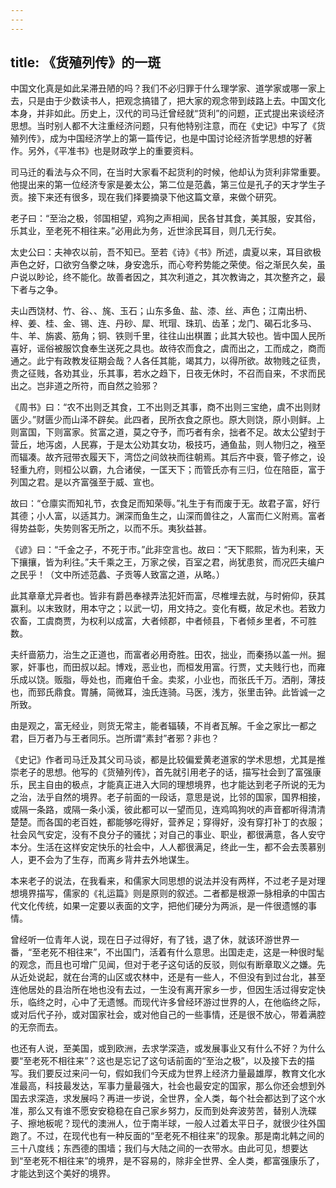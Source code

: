 ```yaml
---
---
---
```

title: 《货殖列传》的一斑
---




中国文化真是如此呆滞丑陋的吗？我们不必归罪于什么理学家、道学家或哪一家上去，只是由于少数读书人，把观念搞错了，把大家的观念带到歧路上去。中国文化本身，并非如此。历史上，汉代的司马迁曾经就“货利”的问题，正式提出来谈经济思想。当时别人都不大注重经济问题，只有他特别注意，而在《史记》中写了《货殖列传》，成为中国经济学上的第一篇传记，也是中国讨论经济哲学思想的好著作。另外，《平准书》也是财政学上的重要资料。

司马迁的看法与众不同，在当时大家看不起货利的时候，他却认为货利非常重要。他提出来的第一位经济专家是姜太公，第二位是范蠡，第三位是孔子的天才学生子贡。接下来还有很多，现在我们择要摘录下他这篇文章，来做个研究。

老子曰：“至治之极，邻国相望，鸡狗之声相闻，民各甘其食，美其服，安其俗，乐其业，至老死不相往来。”必用此为务，近世涂民耳目，则几无行矣。

太史公曰：夫神农以前，吾不知已。至若《诗》《书》所述，虞夏以来，耳目欲极声色之好，口欲穷刍豢之味，身安逸乐，而心夸矜势能之荣使。俗之渐民久矣，虽户说以眇论，终不能化。故善者因之，其次利道之，其次教诲之，其次整齐之，最下者与之争。

夫山西饶材、竹、谷、、旄、玉石；山东多鱼、盐、漆、丝、声色；江南出枬、梓、姜、桂、金、锡、连、丹砂、犀、玳瑁、珠玑、齿革；龙门、碣石北多马、牛、羊、旃裘、筋角；铜、铁则千里，往往山出棋置；此其大较也。皆中国人民所喜好，谣俗被服饮食奉生送死之具也。故待农而食之，虞而出之，工而成之，商而通之。此宁有政教发征期会哉？人各任其能，竭其力，以得所欲。故物贱之征贵，贵之征贱，各劝其业，乐其事，若水之趋下，日夜无休时，不召而自来，不求而民出之。岂非道之所符，而自然之验邪？

《周书》曰：“农不出则乏其食，工不出则乏其事，商不出则三宝绝，虞不出则财匮少。”财匮少而山泽不辟矣。此四者，民所衣食之原也。原大则饶，原小则鲜。上则富国，下则富家。贫富之道，莫之夺予，而巧者有余，拙者不足。故太公望封于营丘，地泻卤，人民寡，于是太公劝其女功，极技巧，通鱼盐，则人物归之，襁至而辐凑。故齐冠带衣履天下，湾岱之间敛袂而往朝焉。其后齐中衰，管子修之，设轻重九府，则桓公以霸，九合诸侯，一匡天下；而管氏亦有三归，位在陪臣，富于列国之君。是以齐富强至于威、宣也。

故曰：“仓廪实而知礼节，衣食足而知荣辱。”礼生于有而废于无。故君子富，好行其德；小人富，以适其力。渊深而鱼生之，山深而兽往之，人富而仁义附焉。富者得势益彰，失势则客无所之，以而不乐。夷狄益甚。

《谚》曰：“千金之子，不死于市。”此非空言也。故曰：“天下熙熙，皆为利来，天下攘攘，皆为利往。”夫千乘之王，万家之侯，百室之君，尚犹患贫，而况匹夫编户之民乎！（文中所述范蠡、子贡等人致富之道，从略。）

此其章章尤异者也。皆非有爵邑奉禄弄法犯奸而富，尽椎埋去就，与时俯仰，获其赢利。以末致财，用本守之；以武一切，用文持之。变化有概，故足术也。若致力农畜，工虞商贾，为权利以成富，大者倾郡，中者倾县，下者倾乡里者，不可胜数。

夫纤啬筋力，治生之正道也，而富者必用奇胜。田农，拙业，而秦扬以盖一州。掘冢，奸事也，而田叔以起。博戏，恶业也，而桓发用富。行贾，丈夫贱行也，而雍乐成以饶。贩脂，辱处也，而雍伯千金。卖浆，小业也，而张氏千万。洒削，薄技也，而郅氏鼎食。胃脯，简微耳，浊氏连骑。马医，浅方，张里击钟。此皆诚一之所致。

由是观之，富无经业，则货无常主，能者辐辏，不肖者瓦解。千金之家比一都之君，巨万者乃与王者同乐。岂所谓“素封”者邪？非也？

《史记》作者司马迁及其父司马谈，都是比较偏爱黄老道家的学术思想，尤其是推崇老子的思想。他写的《货殖列传》，首先就引用老子的话，描写社会到了富强康乐，民主自由的极点，才能真正进入大同的理想境界，也才能达到老子所说的无为之治，法乎自然的境界。老子前面的一段话，意思是说，比邻的国家，国界相接，或隔一条路，或隔一条小溪，彼此都可以一望而见，连鸡鸣狗吠的声音都听得清清楚楚。而各国的老百姓，都能够吃得好，营养足；穿得好，没有穿打补丁的衣服；社会风气安定，没有不良分子的骚扰；对自己的事业、职业，都很满意，各人安守本分。生活在这样安定快乐的社会中，人人都很满足，终此一生，都不会去羡慕别人，更不会为了生存，而离乡背井去外地谋生。

本来老子的说法，在我看来，和儒家大同思想的说法并没有两样，不过老子是对理想境界描写，儒家的《礼运篇》则是原则的叙述。二者都是根源一脉相承的中国古代文化传统，如果一定要以表面的文字，把他们硬分为两派，是一件很遗憾的事情。

曾经听一位青年人说，现在日子过得好，有了钱，退了休，就该环游世界一番，“至老死不相往来”，不出国门，活着有什么意思。出国走走，这是一种很时髦的观念，而且也可增广见闻，但对于老子这句话的反驳，则似有断章取义之嫌。先从近处说起，就在台湾的山区或农林中，还是有一些人，不但没有到过台北，甚至连他居处的县治所在地也没有去过，一生没有离开家乡一步，但因生活过得安定快乐，临终之时，心中了无遗憾。而现代许多曾经环游过世界的人，在他临终之际，或对后代子孙，或对国家社会，或对他自己的一些事情，还是很不放心，带着满腔的无奈而去。

也还有人说，至美国，或到欧洲，去求学深造，或发展事业又有什么不好？为什么要“至老死不相往来”？这也是忘记了这句话前面的“至治之极”，以及接下去的描写。我们要反过来问一句，假如我们今天成为世界上经济力量最雄厚，教育文化水准最高，科技最发达，军事力量最强大，社会也最安定的国家，那么你还会想到外国去求深造，求发展吗？再进一步说，全世界，全人类，每个社会都达到了这个水准，那么又有谁不愿安安稳稳在自己家乡努力，反而到处奔波劳苦，替别人洗碟子、擦地板呢？现代的澳洲人，位于南半球，一般人过着太平日子，就很少往外国跑了。不过，在现代也有一种反面的“至老死不相往来”的现象。那是南北韩之间的三十八度线；东西德的围墙；我们与大陆之间的一衣带水。由此可见，想要达到“至老死不相往来”的境界，是不容易的，除非全世界、全人类，都富强康乐了，才能达到这个美好的境界。